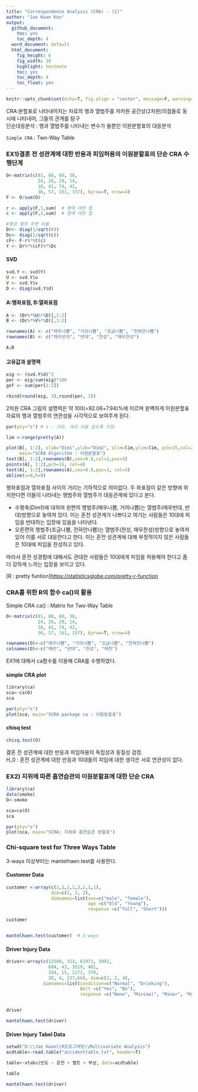 ```yaml
---
title: "Correspondence Analysis (CRA) - (1)"
author: "Jae Kwan Koo"
output:
  github_document:
    toc: yes
    toc_depth: 4
  word_document: default
  html_document:
    fig_height: 6
    fig_width: 10
    highlight: textmate
    toc: yes
    toc_depth: 4
    toc_float: yes
---  
```


```r
knitr::opts_chunk$set(echo=T, fig.align = "center", message=F, warning=F, fig.height = 5, cache=F, dpi = 300, dev = "png")
```  

CRA:분할표로 나타내어지는 자료의 행과 열범주를 저차원 공간상(2차원)의점들로 동시에 나타내어, 그들의 관계를 탐구  
단순대응분석 : 행과 열범주를 나타내는 변수가 둘뿐인 이원분할표의 대응분석  

`Simple CRA` : Two-Way Table  

### EX1)결혼 전 성관계에 대한 반응과 피임허용의 이원분할표의 단순 CRA 수행단계  

```r
O<-matrix(c(81, 68, 60, 38,
            24, 26, 29, 14,
            18, 41, 74, 42,
            36, 57, 161, 157), byrow=T, nrow=4)
F <- O/sum(O)

r <- apply(F,1,sum)  # 행에 대한 합
c <- apply(F,2,sum)  # 열에 대한 합

#행과 열의 주변 비율
Dr<- diag(1/sqrt(r))
Dc<- diag(1/sqrt(c))
cF<- F-r%*%t(c)
Y <- Dr%*%(cF)%*%Dc
```  

#### SVD  

```r
svd.Y <- svd(Y)
U <- svd.Y$u
V <- svd.Y$v
D <- diag(svd.Y$d)
```  

#### A:행좌표점, B:열좌표점  

```r
A <- (Dr%*%U%*%D)[,1:2]
B <- (Dc%*%V%*%D)[,1:2]

rownames(A) <- c("매우나쁨", "거의나쁨", "조금나쁨", "전혀안나쁨")
rownames(B) <- c("매우반대", "반대", "찬성", "매우찬성")

A;B
```  

#### 고유값과 설명력  

```r
eig <- (svd.Y$d)^2
per <- eig/sum(eig)*100
gof <- sum(per[1:2])

rbind(round(eig, 3),round(per, 3))
```  

2차원 CRA 그림의 설명력은 약 100(=92.06+7.94)%에 이르며 완벽하게 이원분할표 자료의 행과 열범주의 연관성을 시각적으로 보여주게 된다.  


```r
par(pty="s") # s : 가로, 세로 비율 같도록 지정.

lim <-range(pretty(A))

plot(B[, 1:2], xlab="Dim1",ylab="Dim2", xlim=lim,ylim=lim, pch=15,col=2,
     main="SCRA Algorithm : 이원분할표")
text(B[, 1:2],rownames(B),cex=0.8,col=2,pos=3)
points(A[, 1:2],pch=16, col=4)
text(A[, 1:2],rownames(A),cex=0.8,pos=3, col=4)
abline(v=0,h=0)
```  

행좌표점과 열좌표점 사이의 거리는 기하적으로 의미없다. 두 좌표점이 같은 방향에 위치한다면 이들이 나타내는 행범주와 열범주가 대응관계에 있다고 본다.  

* 수평축(Dim1)에 대하여 왼편의 행범주(매우나쁨, 거의나쁨)는 열범주(매우반대, 반대)방향으로 놓여져 있다. 이는 혼전 성관계가 나쁘다고 여기는 사람들은 10대에 피임을 반대하는 입장에 있음을 나타낸다.  
* 오른편의 행범주(조금나쁨, 전혀안나쁨)는 열범주(찬성, 매우찬성)방향으로 놓여져 있어 이를 서로 대응한다고 한다. 이는 혼전 성관계에 대해 부정적이지 않은 사람들은 10대에 피임을 찬성하고 있다.  

따라서 혼전 성경험에 대해서도 관대한 사람들은 10대에게 피임을 허용해야 한다고 좀 더 강하게 느끼는 입장을 보이고 있다.  

[R : pretty funtion]<https://statisticsglobe.com/pretty-r-function>  



###  CRA를 위한 R의 함수 ca()의 활용  

Simple CRA ca() : Matrix for Two-Way Table  

```r
O<-matrix(c(81, 68, 60, 38,
            24, 26, 29, 14,
            18, 41, 74, 42,
            36, 57, 161, 157), byrow=T, nrow=4)

rownames(O)<-c("매우나쁨", "거의나쁨", "조금나쁨", "전혀안나쁨")
colnames(O)<-c("매반", "반대", "찬성", "매찬")
```  

EX1에 대해서 ca함수를 이용해 CRA를 수행하였다.  

#### simple CRA plot  

```r
library(ca)
sca<-ca(O)
sca

par(pty="s")
plot(sca, main="SCRA package ca : 이원분할표")
```  

#### chisq test  

```r
chisq.test(O)
```  

결혼 전 성관계에 대한 반응과 피임허용의 독립성과 동질성 검정.  
H_0 : 혼전 성관계에 대한 반응과 10대들의 피임에 대한 생각은 서로 연관성이 없다.  

### EX2) 지위에 따른 흡연습관의 이원분할표에 대한 단순 CRA  

```r
library(ca)
data(smoke)
O<-smoke

sca=ca(O)
sca

par(pty="s")
plot(sca, main="SCRA: 지위와 흡연습관 분할표")
```  


### Chi-square test for Three Ways Table  

3-ways 이상부터는 mantelhaen.test를 사용한다.  

#### Customer Data  

```r
customer <-array(c(1,1,2,1,3,2,1,1),    
                 dim=c(2, 2, 2), 
                 dimnames=list(sex=c("male", "female"),
                               age =c("Old", "Young"),
                               response =c("Tall", "Short")))

customer


mantelhaen.test(customer)  # 3-ways 
```



#### Driver Injury Data  

```r
driver<-array(c(12500, 313, 61971, 3992,
                604, 43, 3519, 481,
                344, 15, 2272, 370,
                38, 4, 237,66), dim=c(2, 2, 4),
              dimnames=list(condition=c("Normal", "Drinking"),
                            Belt =c("Yes", "No"),
                            response =c("None", "Minimal", "Minor", "Major")))


driver

mantelhaen.test(driver)
```  

#### Driver Injury Tabel Data  

```r
setwd("D:\\Jae Kwan\\R프로그래밍\\Multivariate Analysis")
acdtable<-read.table("accidenttable.txt", header=T)

table<-xtabs(빈도 ~ 운전 + 벨트 + 부상, data=acdtable)

table

mantelhaen.test(driver)
```  




